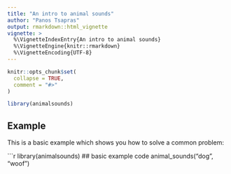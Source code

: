```yaml
---
title: "An intro to animal sounds"
author: "Panos Tsapras"
output: rmarkdown::html_vignette
vignette: >
  %\VignetteIndexEntry{An intro to animal sounds}
  %\VignetteEngine{knitr::rmarkdown}
  %\VignetteEncoding{UTF-8}
---
```


```r
knitr::opts_chunk$set(
  collapse = TRUE,
  comment = "#>"
)
```

```r
library(animalsounds)
```

## Example

This is a basic example which shows you how to solve a common problem:

```r
library(animalsounds)
## basic example code
animal_sounds("dog", "woof")
